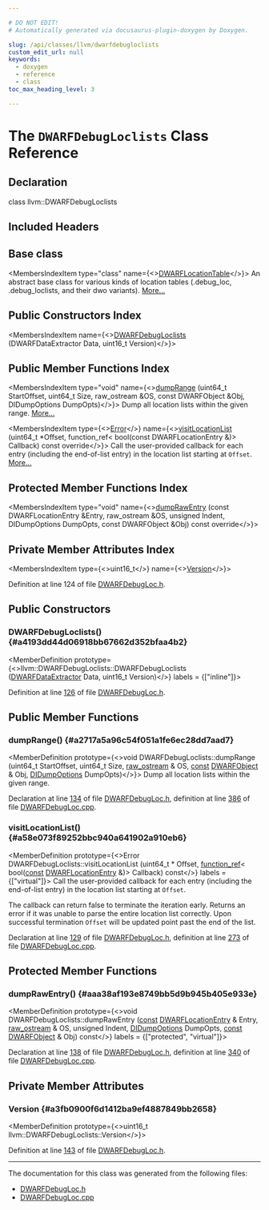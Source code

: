 ```yaml
---

# DO NOT EDIT!
# Automatically generated via docusaurus-plugin-doxygen by Doxygen.

slug: /api/classes/llvm/dwarfdebugloclists
custom_edit_url: null
keywords:
  - doxygen
  - reference
  - class
toc_max_heading_level: 3

---
```





# The `DWARFDebugLoclists` Class Reference

<DoxygenPage pluginConfig={pluginConfig}>



## Declaration

<CodeBlock>class llvm::DWARFDebugLoclists</CodeBlock>

## Included Headers

<IncludesList>
<IncludesListItem
  filePath="llvm/DebugInfo/DWARF/DWARFDebugLoc.h"
  permalink="/docs/api/files/include/include/llvm/include/llvm/debuginfo/include/llvm/debuginfo/dwarf/dwarfdebugloc-h"
  isLocal="true" />
</IncludesList>

## Base class

<MembersIndex>

<MembersIndexItem
  type="class"
  name={<><a href="/docs/api/classes/llvm/dwarflocationtable">DWARFLocationTable</a></>}>
An abstract base class for various kinds of location tables (.debug&#95;loc, .debug&#95;loclists, and their dwo variants). <a href="/docs/api/classes/llvm/dwarflocationtable/#details">More...</a>
</MembersIndexItem>

</MembersIndex>

## Public Constructors Index

<MembersIndex>

<MembersIndexItem
  name={<><a href="#a4193dd44d06918bb67662d352bfaa4b2">DWARFDebugLoclists</a> (DWARFDataExtractor Data, uint16&#95;t Version)</>}>
</MembersIndexItem>

</MembersIndex>

## Public Member Functions Index

<MembersIndex>

<MembersIndexItem
  type="void"
  name={<><a href="#a2717a5a96c54f051a1fe6ec28dd7aad7">dumpRange</a> (uint64&#95;t StartOffset, uint64&#95;t Size, raw&#95;ostream &amp;OS, const DWARFObject &amp;Obj, DIDumpOptions DumpOpts)</>}>
Dump all location lists within the given range. <a href="#a2717a5a96c54f051a1fe6ec28dd7aad7">More...</a>
</MembersIndexItem>

<MembersIndexItem
  type={<><a href="/docs/api/classes/llvm/error">Error</a></>}
  name={<><a href="#a58e073f89252bbc940a641902a910eb6">visitLocationList</a> (uint64&#95;t &#42;Offset, function&#95;ref&lt; bool(const DWARFLocationEntry &amp;)&gt; Callback) const override</>}>
Call the user-provided callback for each entry (including the end-of-list entry) in the location list starting at <code>Offset</code>. <a href="#a58e073f89252bbc940a641902a910eb6">More...</a>
</MembersIndexItem>

</MembersIndex>

## Protected Member Functions Index

<MembersIndex>

<MembersIndexItem
  type="void"
  name={<><a href="#aaa38af193e8749bb5d9b945b405e933e">dumpRawEntry</a> (const DWARFLocationEntry &amp;Entry, raw&#95;ostream &amp;OS, unsigned Indent, DIDumpOptions DumpOpts, const DWARFObject &amp;Obj) const override</>}>
</MembersIndexItem>

</MembersIndex>

## Private Member Attributes Index

<MembersIndex>

<MembersIndexItem
  type={<>uint16&#95;t</>}
  name={<><a href="#a3fb0900f6d1412ba9ef4887849bb2658">Version</a></>}>
</MembersIndexItem>

</MembersIndex>


Definition at line 124 of file <a href="/docs/api/files/include/include/llvm/include/llvm/debuginfo/include/llvm/debuginfo/dwarf/dwarfdebugloc-h">DWARFDebugLoc.h</a>.

<SectionDefinition>

## Public Constructors

### DWARFDebugLoclists() {#a4193dd44d06918bb67662d352bfaa4b2}

<MemberDefinition
  prototype={<>llvm::DWARFDebugLoclists::DWARFDebugLoclists (<a href="/docs/api/classes/llvm/dwarfdataextractor">DWARFDataExtractor</a> Data, uint16&#95;t Version)</>}
  labels = {["inline"]}>

Definition at line <a href="/docs/api/files/include/include/llvm/include/llvm/debuginfo/include/llvm/debuginfo/dwarf/dwarfdebugloc-h/#l00126">126</a> of file <a href="/docs/api/files/include/include/llvm/include/llvm/debuginfo/include/llvm/debuginfo/dwarf/dwarfdebugloc-h">DWARFDebugLoc.h</a>.
</MemberDefinition>

</SectionDefinition>

<SectionDefinition>

## Public Member Functions

### dumpRange() {#a2717a5a96c54f051a1fe6ec28dd7aad7}

<MemberDefinition
  prototype={<>void DWARFDebugLoclists::dumpRange (uint64&#95;t StartOffset, uint64&#95;t Size, <a href="/docs/api/classes/llvm/raw-ostream">raw&#95;ostream</a> &amp; OS, <a href="/docs/api/files/lib/lib/target/lib/target/aarch64/aarch64promoteconstant-cpp/#a90f8350fecae261c25be85d38b451bff">const</a> <a href="/docs/api/classes/llvm/dwarfobject">DWARFObject</a> &amp; Obj, <a href="/docs/api/structs/llvm/didumpoptions">DIDumpOptions</a> DumpOpts)</>}>
Dump all location lists within the given range.

Declaration at line <a href="/docs/api/files/include/include/llvm/include/llvm/debuginfo/include/llvm/debuginfo/dwarf/dwarfdebugloc-h/#l00134">134</a> of file <a href="/docs/api/files/include/include/llvm/include/llvm/debuginfo/include/llvm/debuginfo/dwarf/dwarfdebugloc-h">DWARFDebugLoc.h</a>, definition at line <a href="/docs/api/files/lib/lib/debuginfo/lib/debuginfo/dwarf/dwarfdebugloc-cpp/#l00386">386</a> of file <a href="/docs/api/files/lib/lib/debuginfo/lib/debuginfo/dwarf/dwarfdebugloc-cpp">DWARFDebugLoc.cpp</a>.
</MemberDefinition>

### visitLocationList() {#a58e073f89252bbc940a641902a910eb6}

<MemberDefinition
  prototype={<>Error DWARFDebugLoclists::visitLocationList (uint64&#95;t &#42; Offset, <a href="/docs/api/classes/llvm/function-ref">function&#95;ref</a>&lt; bool(<a href="/docs/api/files/lib/lib/target/lib/target/aarch64/aarch64promoteconstant-cpp/#a90f8350fecae261c25be85d38b451bff">const</a> <a href="/docs/api/structs/llvm/dwarflocationentry">DWARFLocationEntry</a> &amp;)&gt; Callback) const</>}
  labels = {["virtual"]}>
Call the user-provided callback for each entry (including the end-of-list entry) in the location list starting at <code>Offset</code>.

The callback can return false to terminate the iteration early. Returns an error if it was unable to parse the entire location list correctly. Upon successful termination <code>Offset</code> will be updated point past the end of the list.

Declaration at line <a href="/docs/api/files/include/include/llvm/include/llvm/debuginfo/include/llvm/debuginfo/dwarf/dwarfdebugloc-h/#l00129">129</a> of file <a href="/docs/api/files/include/include/llvm/include/llvm/debuginfo/include/llvm/debuginfo/dwarf/dwarfdebugloc-h">DWARFDebugLoc.h</a>, definition at line <a href="/docs/api/files/lib/lib/debuginfo/lib/debuginfo/dwarf/dwarfdebugloc-cpp/#l00273">273</a> of file <a href="/docs/api/files/lib/lib/debuginfo/lib/debuginfo/dwarf/dwarfdebugloc-cpp">DWARFDebugLoc.cpp</a>.
</MemberDefinition>

</SectionDefinition>

<SectionDefinition>

## Protected Member Functions

### dumpRawEntry() {#aaa38af193e8749bb5d9b945b405e933e}

<MemberDefinition
  prototype={<>void DWARFDebugLoclists::dumpRawEntry (<a href="/docs/api/files/lib/lib/target/lib/target/aarch64/aarch64promoteconstant-cpp/#a90f8350fecae261c25be85d38b451bff">const</a> <a href="/docs/api/structs/llvm/dwarflocationentry">DWARFLocationEntry</a> &amp; Entry, <a href="/docs/api/classes/llvm/raw-ostream">raw&#95;ostream</a> &amp; OS, unsigned Indent, <a href="/docs/api/structs/llvm/didumpoptions">DIDumpOptions</a> DumpOpts, <a href="/docs/api/files/lib/lib/target/lib/target/aarch64/aarch64promoteconstant-cpp/#a90f8350fecae261c25be85d38b451bff">const</a> <a href="/docs/api/classes/llvm/dwarfobject">DWARFObject</a> &amp; Obj) const</>}
  labels = {["protected", "virtual"]}>

Declaration at line <a href="/docs/api/files/include/include/llvm/include/llvm/debuginfo/include/llvm/debuginfo/dwarf/dwarfdebugloc-h/#l00138">138</a> of file <a href="/docs/api/files/include/include/llvm/include/llvm/debuginfo/include/llvm/debuginfo/dwarf/dwarfdebugloc-h">DWARFDebugLoc.h</a>, definition at line <a href="/docs/api/files/lib/lib/debuginfo/lib/debuginfo/dwarf/dwarfdebugloc-cpp/#l00340">340</a> of file <a href="/docs/api/files/lib/lib/debuginfo/lib/debuginfo/dwarf/dwarfdebugloc-cpp">DWARFDebugLoc.cpp</a>.
</MemberDefinition>

</SectionDefinition>

<SectionDefinition>

## Private Member Attributes

### Version {#a3fb0900f6d1412ba9ef4887849bb2658}

<MemberDefinition
  prototype={<>uint16&#95;t llvm::DWARFDebugLoclists::Version</>}>

Definition at line <a href="/docs/api/files/include/include/llvm/include/llvm/debuginfo/include/llvm/debuginfo/dwarf/dwarfdebugloc-h/#l00143">143</a> of file <a href="/docs/api/files/include/include/llvm/include/llvm/debuginfo/include/llvm/debuginfo/dwarf/dwarfdebugloc-h">DWARFDebugLoc.h</a>.
</MemberDefinition>

</SectionDefinition>

<hr/>

The documentation for this class was generated from the following files:

<ul>
<li><a href="/docs/api/files/include/include/llvm/include/llvm/debuginfo/include/llvm/debuginfo/dwarf/dwarfdebugloc-h">DWARFDebugLoc.h</a></li>
<li><a href="/docs/api/files/lib/lib/debuginfo/lib/debuginfo/dwarf/dwarfdebugloc-cpp">DWARFDebugLoc.cpp</a></li>
</ul>

</DoxygenPage>
